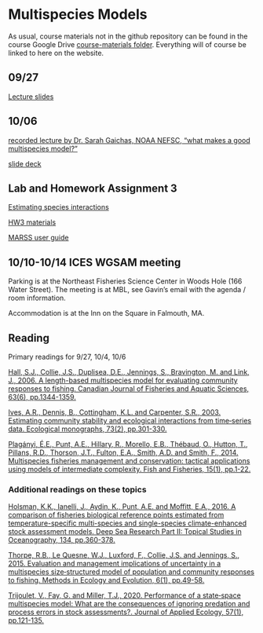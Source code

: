 # Multispecies Models {#msmod}

As usual, course materials not in the github repository can be found in the course Google Drive [course-materials folder](https://drive.google.com/drive/folders/1Wt4fhAgCP92aBu_XSCQq50Xrkc-UVHnx?usp=sharing). Everything will of course be linked to here on the website.  

## 09/27 {.unlisted .unnumbered}

[Lecture slides](https://docs.google.com/presentation/d/1tDBnmVm4c0LZ9dH0goIi5yYA4L6yuP5Z/edit?usp=sharing&ouid=100082783551785338508&rtpof=true&sd=true)   

## 10/06 {.unlisted .unnumbered}

[recorded lecture by Dr. Sarah Gaichas, NOAA NEFSC, "what makes a good multispecies model?"](https://www.dropbox.com/s/sx1kgsxr9l5ovc4/Day2_S2_Sarah_Gaichas.mov?dl=0)  

[slide deck](https://www.dropbox.com/s/ua9ru1mt6n9kh1i/Gaichas_MMAW_Keynote.pdf?dl=0)

## Lab and Homework Assignment 3 {.unlisted .unnumbered}

[Estimating species interactions](https://github.com/gavinfay/mebm-models/blob/main/course-materials/assignments/hw-03/hw-03.pdf)

[HW3 materials](https://github.com/gavinfay/mebm-models/blob/main/course-materials/assignments/hw-03)

[MARSS user guide](https://cran.r-project.org/web/packages/MARSS/vignettes/UserGuide.pdf)

## 10/10-10/14 ICES WGSAM meeting

Parking is at the Northeast Fisheries Science Center in Woods Hole (166 Water Street). The meeting is at MBL, see Gavin's email with the agenda / room information.  

Accommodation is at the Inn on the Square in Falmouth, MA.  


## Reading {.unlisted .unnumbered}

Primary readings for 9/27, 10/4, 10/6

[Hall, S.J., Collie, J.S., Duplisea, D.E., Jennings, S., Bravington, M. and Link, J., 2006. A length-based multispecies model for evaluating community responses to fishing. Canadian Journal of Fisheries and Aquatic Sciences, 63(6), pp.1344-1359.](https://cdnsciencepub.com/doi/pdf/10.1139/f06-039)

[Ives, A.R., Dennis, B., Cottingham, K.L. and Carpenter, S.R., 2003. Estimating community stability and ecological interactions from time‐series data. Ecological monographs, 73(2), pp.301-330.](https://doi.org/10.1890/0012-9615(2003)073[0301:ECSAEI]2.0.CO;2)

[Plagányi, É.E., Punt, A.E., Hillary, R., Morello, E.B., Thébaud, O., Hutton, T., Pillans, R.D., Thorson, J.T., Fulton, E.A., Smith, A.D. and Smith, F., 2014. Multispecies fisheries management and conservation: tactical applications using models of intermediate complexity. Fish and Fisheries, 15(1), pp.1-22.]()


### Additional readings on these topics {.unlisted .unnumbered}

[Holsman, K.K., Ianelli, J., Aydin, K., Punt, A.E. and Moffitt, E.A., 2016. A comparison of fisheries biological reference points estimated from temperature-specific multi-species and single-species climate-enhanced stock assessment models. Deep Sea Research Part II: Topical Studies in Oceanography, 134, pp.360-378.](https://doi.org/10.1016/j.dsr2.2015.08.001)

[Thorpe, R.B., Le Quesne, W.J., Luxford, F., Collie, J.S. and Jennings, S., 2015. Evaluation and management implications of uncertainty in a multispecies size‐structured model of population and community responses to fishing. Methods in Ecology and Evolution, 6(1), pp.49-58.](https://doi.org/10.1111/2041-210X.12292)

[Trijoulet, V., Fay, G. and Miller, T.J., 2020. Performance of a state‐space multispecies model: What are the consequences of ignoring predation and process errors in stock assessments?. Journal of Applied Ecology, 57(1), pp.121-135.](https://doi.org/10.1111/1365-2664.13515)


